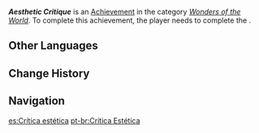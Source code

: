 {{Achievement Infobox
|id           = 84568
|order id     = 4092
|category     = Wonders of the World
|description  = Listen to Depierris' theories regarding "aesthetics."
|requirements = Complete ''[[Aesthetic Critique: Self-Critique]]''.
|primogems    = 5
|tracking     = 
|topic        = 
|type         = Commission
|hidden       = 1
}}
'''''Aesthetic Critique''''' is an [[Achievement]] in the category ''[[Wonders of the World]]''. To complete this achievement, the player needs to complete the {{Quest|Aesthetic Critique: Self-Critique}}.

==Other Languages==
{{Other Languages
|en      = Aesthetic Critique
|zhs     = 审美力批判
|zhs_rm  = Shěnměi-lì Pīpàn
|zht     = 審美力批判
|zht_rm  = Shěnměi-lì Pīpàn
|zh_tl   = 
|ja      = 審美眼の評定
|ja_rm   = Shinbi-gan no Hyoutei
|ja_tl   = 
|ko      = 심미 비평
|ko_tl   = Aesthetic Critique
|es      = Crítica estética
|es_tl   = Aesthetic Critique
|fr      = Critique esthétique
|fr_tl   = Aesthetic Critique
|ru      = Эстетическая критика
|ru_tl   = Aesthetic Critique
|th      = สุนทรียวิจารณ์
|th_rm   = 
|th_tl   = 
|vi      = Phê Bình Thẩm Mỹ
|vi_tl   = 
|de      = Ästhetische Kritik
|de_tl   = Aesthetic Critique
|id      = Kritik Estetika
|id_tl   = Aesthetic Critique
|pt      = Crítica Estética
|pt_tl   = 
|tr      = Estetik Eleştiri
|tr_tl   = Aesthetic Criticism
|it      = Critica estetica
|it_tl   = Aesthetic Critique
}}

==Change History==
{{Change History|4.0}}

==Navigation==
{{Achievement Navbox|Wonders of the World|Commission}}

[[es:Crítica estética]]
[[pt-br:Crítica Estética]]